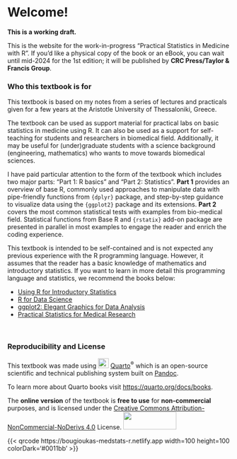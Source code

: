 # Welcome! {.unnumbered}

**This is a working draft.**

This is the website for the work-in-progress "Practical Statistics in Medicine with R". If you'd like a physical copy of the book or an eBook, you can wait until mid-2024 for the 1st edition; it will be published by **CRC Press/Taylor & Francis Group**.

### Who this textbook is for

This textbook is based on my notes from a series of lectures and practicals given for a few years at the Aristotle University of Thessaloniki, Greece.

The textbook can be used as support material for practical labs on basic statistics in medicine using R. It can also be used as a support for self-teaching for students and researchers in biomedical field. Additionally, it may be useful for (under)graduate students with a science background (engineering, mathematics) who wants to move towards biomedical sciences.

I have paid particular attention to the form of the textbook which includes two major parts: "Part 1: R basics" and "Part 2: Statistics". **Part 1** provides an overview of base R, commonly used approaches to manipulate data with pipe-friendly functions from `{dplyr}` package, and step-by-step guidance to visualize data using the `{ggplot2}` package and its extensions. **Part 2** covers the most common statistical tests with examples from bio-medical field. Statistical functions from Base R and `{rstatix}` add-on package are presented in parallel in most examples to engage the reader and enrich the coding experience.

::: callout-tip
This textbook is intended to be self-contained and is not expected any previous experience with the R programming language. However, it assumes that the reader has a basic knowledge of mathematics and introductory statistics. If you want to learn in more detail this programming language and statistics, we recommend the books below:

-   [Using R for Introductory Statistics](https://www.routledge.com/Using-R-for-Introductory-Statistics/Verzani/p/book/9781466590731)
-   [R for Data Science](https://r4ds.had.co.nz/)
-   [ggplot2: Elegant Graphics for Data Analysis](https://ggplot2-book.org/)
-   [Practical Statistics for Medical Research](https://www.routledge.com/Practical-Statistics-for-Medical-Research/Altman/p/book/9780412276309)
:::

 

### Reproducibility and License

This textbook was made using ![](images/quarto.png){width="24" height="22"} [Quarto](https://quarto.org/)^®^ which is an open-source scientific and technical publishing system built on [Pandoc](https://pandoc.org/).

To learn more about Quarto books visit <https://quarto.org/docs/books>.

The **online version** of the textbook is **free to use** for **non-commercial** purposes, and is licensed under the [Creative Commons Attribution-NonCommercial-NoDerivs 4.0](https://creativecommons.org/licenses/by-nc-nd/4.0/) License. ![](images/license.png){width="120" height="40"}

{{< qrcode https://bougioukas-medstats-r.netlify.app width=100 height=100 colorDark='#0011bb' >}}
